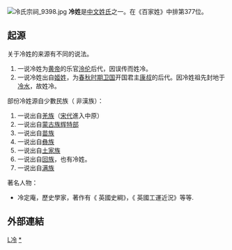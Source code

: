 {{姓氏
|姓氏=冷
|拼音=Lěng
|中国大陆=Leng
|台湾=
|香港=
|澳门=
|新加坡=
|马来西亚=
|越南=Lãnh
|韩国=
|反切=
|同音字=
|堂号=
|郡望=[[京兆郡|京兆郡]]
}}
[[File:冷氏宗祠_9398.jpg|right]]
'''冷姓'''是[[中文姓氏|中文姓氏]]之一。在《百家姓》中排第377位。

== 起源 ==
关于冷姓的来源有不同的说法。
# 一说冷姓为[[黄帝|黄帝]]的乐官[[泠伦|泠伦]]后代，因误传而姓冷。
# 一说冷姓出自[[姬姓|姬姓]]，为[[春秋时期|春秋时期]][[卫国|卫国]]开国君主[[康叔|康叔]]的后代。因冷姓祖先封地于[[冷水|冷水]]，故姓冷。
部份冷姓源自少數民族（ 非漢族）：
# 一说出自[[羌族|羌族]]（[[宋代|宋代]]進入中原）
# 一说出自[[蒙古族|蒙古族]][[辉特部|辉特部]]
# 一说出自[[苗族|苗族]]
# 一说出自[[彝族|彝族]]
# 一说出自[[土家族|土家族]]
# 一说出自[[回族|回族]]，也有冷姓。
# 一说出自[[满族|满族]]

著名人物：
* 冷定庵，歷史學家，著作有《 英國史綱》，《 英國工運近況》等等.

==外部連結==
{{Wikisource further reading}}

[[Category:漢姓|L冷]]
[[Category:冷姓|*]]